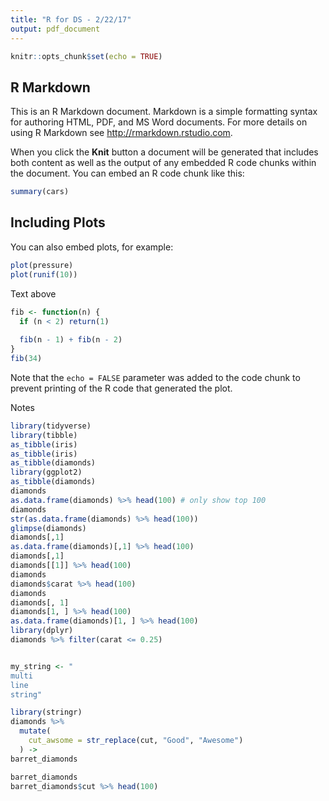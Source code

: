 ```yaml
---
title: "R for DS - 2/22/17"
output: pdf_document
---
```



```r
knitr::opts_chunk$set(echo = TRUE)
```

## R Markdown

This is an R Markdown document. Markdown is a simple formatting syntax for authoring HTML, PDF, and MS Word documents. For more details on using R Markdown see <http://rmarkdown.rstudio.com>.

When you click the **Knit** button a document will be generated that includes both content as well as the output of any embedded R code chunks within the document. You can embed an R code chunk like this:

```r
summary(cars)
```

## Including Plots

You can also embed plots, for example:

```r
plot(pressure)
plot(runif(10))
```

Text above
```r
fib <- function(n) {
  if (n < 2) return(1)
  
  fib(n - 1) + fib(n - 2)
}
fib(34)
```

Note that the `echo = FALSE` parameter was added to the code chunk to prevent printing of the R code that generated the plot.


Notes

```r
library(tidyverse)
library(tibble)
as_tibble(iris)
as_tibble(iris)
as_tibble(diamonds)
library(ggplot2)
as_tibble(diamonds)
diamonds
as.data.frame(diamonds) %>% head(100) # only show top 100
diamonds
str(as.data.frame(diamonds) %>% head(100))
glimpse(diamonds)
diamonds[,1]
as.data.frame(diamonds)[,1] %>% head(100)
diamonds[,1]
diamonds[[1]] %>% head(100)
diamonds
diamonds$carat %>% head(100)
diamonds
diamonds[, 1]
diamonds[1, ] %>% head(100)
as.data.frame(diamonds)[1, ] %>% head(100)
library(dplyr)
diamonds %>% filter(carat <= 0.25)


my_string <- "
multi
line
string"
```



```r
library(stringr)
diamonds %>%
  mutate(
    cut_awsome = str_replace(cut, "Good", "Awesome")
  ) ->
barret_diamonds

barret_diamonds
barret_diamonds$cut %>% head(100)
```

